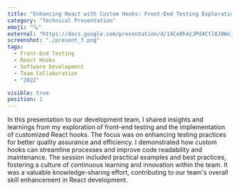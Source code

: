 ```yaml
---
title: "Enhancing React with Custom Hooks: Front-End Testing Exploration"
category: "Technical Presentation"
emoji: "🔍"
external: "https://docs.google.com/presentation/d/1XCe8h4zJPd4Ctl8J0Wx7czk3xXsVEtoSx0TN7pNjoTo/edit?usp=sharing"
screenshot: "./present_f.png"
tags:
  - Front-End Testing
  - React Hooks
  - Software Development
  - Team Collaboration
  - "2022"

visible: true
position: 1
---
```


In this presentation to our development team, I shared insights and learnings from my exploration of front-end testing and the implementation of customized React hooks. The focus was on enhancing testing practices for better quality assurance and efficiency. I demonstrated how custom hooks can streamline processes and improve code readability and maintenance. The session included practical examples and best practices, fostering a culture of continuous learning and innovation within the team. It was a valuable knowledge-sharing effort, contributing to our team's overall skill enhancement in React development.
